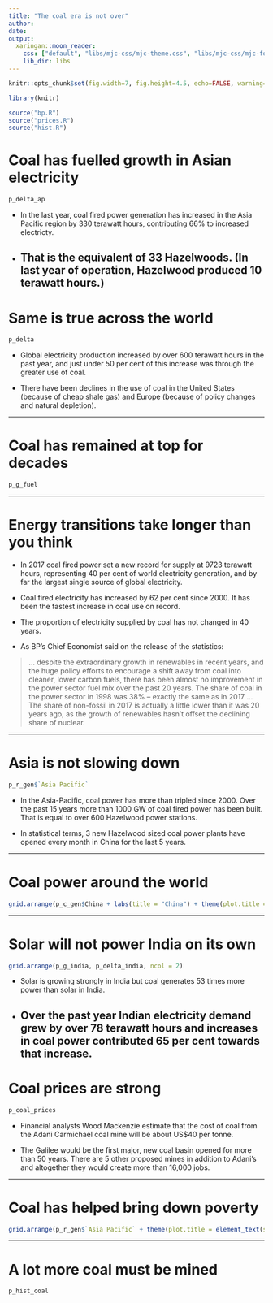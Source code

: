 ```yaml
---
title: "The coal era is not over"
author: 
date: 
output:
  xaringan::moon_reader:
    css: ["default", "libs/mjc-css/mjc-theme.css", "libs/mjc-css/mjc-fonts.css"]
    lib_dir: libs
---
```


```r

knitr::opts_chunk$set(fig.width=7, fig.height=4.5, echo=FALSE, warning=FALSE, message=FALSE, dpi = 300)

library(knitr)

source("bp.R")
source("prices.R")
source("hist.R")

```

# Coal has fuelled growth in Asian electricity

```r
p_delta_ap
```

- In the last year, coal fired power generation has increased in the Asia Pacific region by 330 terawatt hours, contributing 66% to increased electricty.   

- That is the equivalent of 33 Hazelwoods. (In last year of operation, Hazelwood produced 10 terawatt hours.)
---

# Same is true across the world

```r
p_delta
```

- Global electricity production increased by over 600 terawatt hours in the past year, and just under 50 per cent of this increase was through the greater use of coal. 

- There have been declines in the use of coal in the United States (because of cheap shale gas) and Europe (because of policy changes and natural depletion). 

---

# Coal has remained at top for decades

```r
p_g_fuel
```

---

# Energy transitions take longer than you think

- In 2017 coal fired power set a new record for supply at 9723 terawatt hours, representing 40 per cent of world electricity generation, and by far the largest single source of global electricity. 

- Coal fired electricity has increased by 62 per cent since 2000. It has been the fastest increase in coal use on record.

- The proportion of electricity supplied by coal has not changed in 40 years.

- As BP’s Chief Economist said on the release of the statistics:

> … despite the extraordinary growth in renewables in recent years, and the huge policy efforts to encourage a shift away from coal into cleaner, lower carbon fuels, there has been almost no improvement in the power sector fuel mix over the past 20 years. The share of coal in the power sector in 1998 was 38% – exactly the same as in 2017 … The share of non-fossil in 2017 is actually a little lower than it was 20 years ago, as the growth of renewables hasn’t offset the declining share of nuclear.

---

# Asia is not slowing down

```r
p_r_gen$`Asia Pacific`
```

- In the Asia-Pacific, coal power has more than tripled since 2000. Over the past 15 years more than 1000 GW of coal fired power has been built. That is equal to over 600 Hazelwood power stations.

- In statistical terms, 3 new Hazelwood sized coal power plants have opened every month in China for the last 5 years. 

---

# Coal power around the world

```r
grid.arrange(p_c_gen$China + labs(title = "China") + theme(plot.title = element_text(size = 12)), p_c_gen$Japan + labs(title = "Japan") + theme(plot.title = element_text(size = 12)), p_c_gen$US + labs(title = "United States") + theme(plot.title = element_text(size = 12)), p_r_gen$Europe + labs(title = "Europe") + theme(plot.title = element_text(size = 12)), ncol = 2)
```

---

# Solar will not power India on its own

```r
grid.arrange(p_g_india, p_delta_india, ncol = 2)
```

- Solar is growing strongly in India but coal generates 53 times more power than solar in India. 

- Over the past year Indian electricity demand grew by over 78 terawatt hours and increases in coal power contributed 65 per cent towards that increase.
---

# Coal prices are strong

```r
p_coal_prices
```

- Financial analysts Wood Mackenzie estimate that the cost of coal from the Adani Carmichael coal mine will be about US$40 per tonne.

- The Galilee would be the first major, new coal basin opened for more than 50 years. There are 5 other proposed mines in addition to Adani’s and altogether they would create more than 16,000 jobs.

---

# Coal has helped bring down poverty

```r
grid.arrange(p_r_gen$`Asia Pacific` + theme(plot.title = element_text(size = 9), plot.subtitle = element_text(size = 8), plot.caption = element_text(size = 7)), p_pov_ap + theme(plot.title = element_text(size = 9), plot.subtitle = element_text(size = 8), plot.caption = element_text(size = 7)), ncol = 2)
```

---

# A lot more coal must be mined

```r
p_hist_coal
```